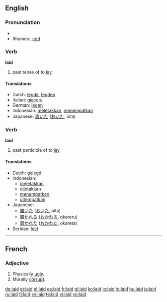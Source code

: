 ==English==

{{rank|sound|didn't|natural|516|laid|cold|led|low}}

===Pronunciation===
* {{audio|en-us-laid.ogg|Audio (US)}}
* Rhymes: [[Rhymes:English:-eɪd|-eɪd]]

===Verb===
'''laid'''

# past tense of to [[lay]]

====Translations====
* Dutch: [[legde]], [[legden]]
* Italian: [[giacere]]
* German: [[legen]]
* Indonesian: [[letak|meletakkan]], [[tempat|menempatkan]]
* Japanese: [[置いた]] ([[おいた]], oita)

===Verb===
'''laid'''

# past participle of to [[lay]]

====Translations====
* Dutch: [[gelegd]]
* Indonesian:
** [[letak|meletakkan]]
** [[letak|diletakkan]]
** [[tempat|menempatkan]]
** [[tempat|ditempatkan]]
* Japanese:
** [[置いた]] ([[おいた]], oita)
** [[置かれる]] ([[おかれる]], okareru)
** [[置かれた]] ([[おかれた]], okareta)
* Serbian: [[leći]]

----

==French==

===Adjective===
{{fr-adj}}

# Physically [[ugly]].
# Morally [[corrupt]].

[[de:laid]]
[[et:laid]]
[[el:laid]]
[[es:laid]]
[[fr:laid]]
[[gl:laid]]
[[ko:laid]]
[[io:laid]]
[[id:laid]]
[[hu:laid]]
[[ja:laid]]
[[ru:laid]]
[[fi:laid]]
[[sv:laid]]
[[te:laid]]
[[vi:laid]]
[[vo:laid]]